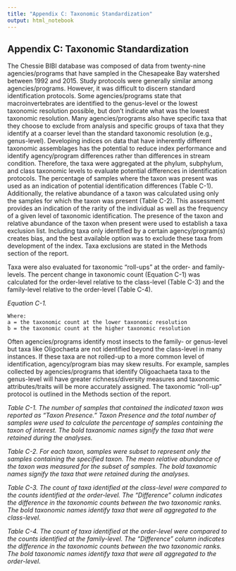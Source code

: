 ```yaml
---
title: "Appendix C: Taxonomic Standardization"
output: html_notebook
---
```


## Appendix C: Taxonomic Standardization

The Chessie BIBI database was composed of data from twenty-nine agencies/programs that have sampled in the Chesapeake Bay watershed between 1992 and 2015. Study protocols were generally similar among agencies/programs. However, it was difficult to discern standard identification protocols. Some agencies/programs state that macroinvertebrates are identified to the genus-level or the lowest taxonomic resolution possible, but don’t indicate what was the lowest taxonomic resolution. Many agencies/programs also have specific taxa that they choose to exclude from analysis and specific groups of taxa that they identify at a coarser level than the standard taxonomic resolution (e.g., genus-level). Developing indices on data that have inherently different taxonomic assemblages has the potential to reduce index performance and identify agency/program differences rather than differences in stream condition. Therefore, the taxa were aggregated at the phylum, subphylum, and class taxonomic levels to evaluate potential differences in identification protocols. The percentage of samples where the taxon was present was used as an indication of potential identification differences (Table C-1). Additionally, the relative abundance of a taxon was calculated using only the samples for which the taxon was present (Table C-2). This assessment provides an indication of the rarity of the individual as well as the frequency of a given level of taxonomic identification. The presence of the taxon and relative abundance of the taxon when present were used to establish a taxa exclusion list. Including taxa only identified by a certain agency/program(s) creates bias, and the best available option was to exclude these taxa from development of the index. Taxa exclusions are stated in the Methods section of the report.

Taxa were also evaluated for taxonomic “roll-ups” at the order- and family-levels. The percent change in taxonomic count (Equation C-1) was calculated for the order-level relative to the class-level (Table C-3) and the family-level relative to the order-level (Table C-4).

_Equation C-1._

    Where:
    a = the taxonomic count at the lower taxonomic resolution
    b = the taxonomic count at the higher taxonomic resolution

Often agencies/programs identify most insects to the family- or genus-level but taxa like Oligochaeta are not identified beyond the class-level in many instances. If these taxa are not rolled-up to a more common level of identification, agency/program bias may skew results. For example, samples collected by agencies/programs that identify Oligoachaeta taxa to the genus-level will have greater richness/diversity measures and taxonomic attributes/traits will be more accurately assigned. The taxonomic “roll-up” protocol is outlined in the Methods section of the report.

_Table C-1. The number of samples that contained the indicated taxon was reported as “Taxon Presence.” Taxon Presence and the total number of samples were used to calculate the percentage of samples containing the taxon of interest. The bold taxanomic names signify the taxa that were retained during the analyses._

_Table C-2. For each taxon, samples were subset to represent only the samples containing the specified taxon. The mean relative abundance of the taxon was measured for the subset of samples. The bold taxanomic names signify the taxa that were retained during the analyses._

_Table C-3. The count of taxa identified at the class-level were compared to the counts identified at the order-level. The “Difference” column indicates the difference in the taxonomic counts between the two taxonomic ranks. The bold taxonomic names identify taxa that were all aggregated to the class-level._

_Table C-4. The count of taxa identified at the order-level were compared to the counts identified at the family-level. The “Difference” column indicates the difference in the taxonomic counts between the two taxonomic ranks. The bold taxonomic names identify taxa that were all aggregated to the order-level._
